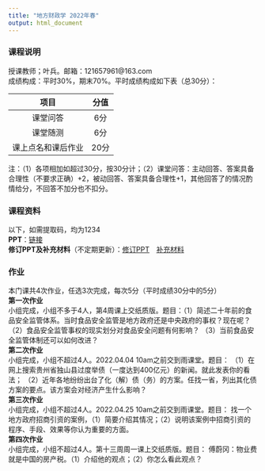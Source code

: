 ```yaml
---
title: "地方财政学 2022年春"
output: html_document
---
```

  
### 课程说明  
授课教师；叶兵。邮箱：121657961@163.com<br>
成绩构成：平时30%，期末70%。平时成绩构成如下表（总30分）：

| 项目 | 分值 |
| :---: | :---: |
| 课堂问答 | 6分 |
| 课堂随测 | 6分 |
| 课上点名和课后作业 | 20分 |

注：（1）各项相加如超过30分，按30分计；（2）课堂问答：主动回答、答案具备合理性（不要求正确）+2，被动回答、答案具备合理性+1，其他回答了的情况酌情给分，不回答不加分也不扣分。<br>
  
### 课程资料  
以下，如需提取码，均为1234<br>
**PPT**：[链接](https://pan.baidu.com/s/1UCFAMWWqP5psYuU50skd_A)<br>
**修订PPT及补充材料**（不定期更新）：[修订PPT](https://pan.baidu.com/s/1SAt1Oych3yP8SBtI689DWA)&emsp;[补充材料](https://pan.baidu.com/s/1ESOVI8eW9HprEumT3mqULQ)<br>

### 作业  
本门课共4次作业，任选3次完成，每次5分（平时成绩30分中的5分）<br>
**第一次作业**  
小组完成，小组不多于4人，第4周课上交纸质版。题目：（1）简述二十年前的食品安全监管体系。当时食品安全监管是地方政府还是中央政府的事权？现在呢？
（2）食品安全监管事权的现实划分对食品安全问题有何影响？
（3）当前食品安全监管体制还可以如何改进？<br>
**第二次作业**  
小组完成，小组不超过4人。2022.04.04 10am之前交到雨课堂。题目：
（1）在网上搜索贵州省独山县过度举债（一度达到400亿元）的新闻。就此发表你的看法；
（2）近年各地纷纷出台了化（解）债（务）的方案。任找一省，列出其化债方案的要点。该方案会对经济产生什么影响？<br>
**第三次作业**  
小组完成，小组不超过4人。2022.04.25 10am之前交到雨课堂。题目：
找一个地方政府招商引资的案例，（1）简要介绍其情况；（2）说明该案例中招商引资的程序、手段、效果等你认为重要的方面。<br>
**第四次作业**  
小组完成，小组不超过4人。第十三周周一课上交纸质版。题目：
傅蔚冈：物业费就是中国的房产税。（1）介绍他的观点；（2）你怎么看此观点？

